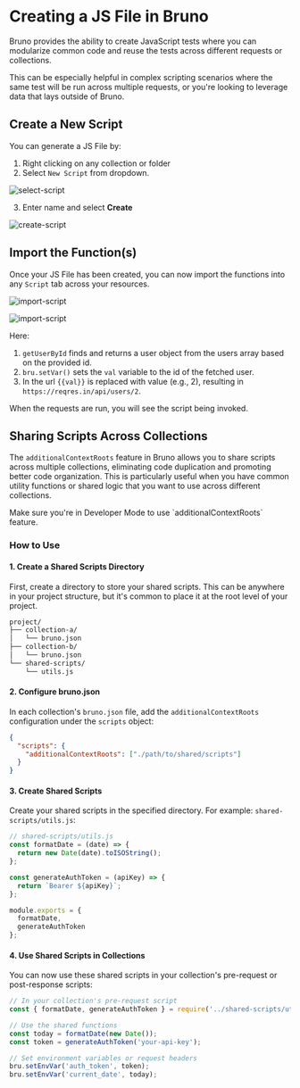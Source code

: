 
# Creating a JS File in Bruno <PremiumBadge />

Bruno provides the ability to create JavaScript tests where you can modularize common code and reuse the tests across different requests or collections.

This can be especially helpful in complex scripting scenarios where the same test will be run across multiple requests, or you're looking to leverage data that lays outside of Bruno.

## Create a New Script

You can generate a JS File by:

1. Right clicking on any collection or folder
2. Select `New Script` from dropdown.

![select-script](/screenshots/create-js-file/new-script.webp)

3. Enter name and select **Create**

![create-script](/screenshots/create-js-file/sample-js.webp)

## Import the Function(s)

Once your JS File has been created, you can now import the functions into any `Script` tab across your resources.

![import-script](/screenshots/create-js-file/js-file.webp)

![import-script](/screenshots/create-js-file/import-js-file.webp)

Here:

1. `getUserById` finds and returns a user object from the users array based on the provided id.
2. `bru.setVar()` sets the `val` variable to the id of the fetched user.
3. In the url `{{val}}` is replaced with value (e.g., 2), resulting in `https://reqres.in/api/users/2`.

When the requests are run, you will see the script being invoked.

## Sharing Scripts Across Collections

The `additionalContextRoots` feature in Bruno allows you to share scripts across multiple collections, eliminating code duplication and promoting better code organization. This is particularly useful when you have common utility functions or shared logic that you want to use across different collections.

<Callout type="warning">
Make sure you're in Developer Mode to use `additionalContextRoots` feature.
</Callout>

### How to Use

#### 1. Create a Shared Scripts Directory

First, create a directory to store your shared scripts. This can be anywhere in your project structure, but it's common to place it at the root level of your project.

```bash
project/
├── collection-a/
│   └── bruno.json
├── collection-b/
│   └── bruno.json
└── shared-scripts/
    └── utils.js
```

#### 2. Configure bruno.json

In each collection's `bruno.json` file, add the `additionalContextRoots` configuration under the `scripts` object:

```json showLineNumbers
{
  "scripts": {
    "additionalContextRoots": ["./path/to/shared/scripts"]
  }
}
```

#### 3. Create Shared Scripts

Create your shared scripts in the specified directory. For example: `shared-scripts/utils.js`:

```javascript showLineNumbers
// shared-scripts/utils.js
const formatDate = (date) => {
  return new Date(date).toISOString();
};

const generateAuthToken = (apiKey) => {
  return `Bearer ${apiKey}`;
};

module.exports = {
  formatDate,
  generateAuthToken
};
```

#### 4. Use Shared Scripts in Collections

You can now use these shared scripts in your collection's pre-request or post-response scripts:

```javascript showLineNumbers
// In your collection's pre-request script
const { formatDate, generateAuthToken } = require('../shared-scripts/utils.js');

// Use the shared functions
const today = formatDate(new Date());
const token = generateAuthToken('your-api-key');

// Set environment variables or request headers
bru.setEnvVar('auth_token', token);
bru.setEnvVar('current_date', today);
```

